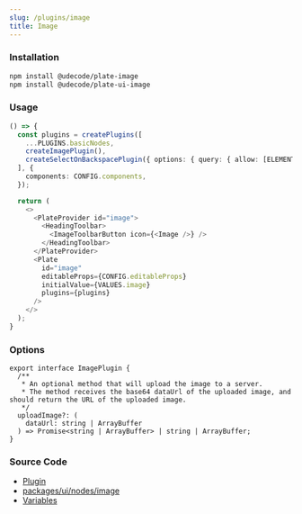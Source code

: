```yaml
---
slug: /plugins/image
title: Image
---
```


### Installation

```bash npm2yarn
npm install @udecode/plate-image
npm install @udecode/plate-ui-image
```

### Usage

```ts live
() => {
  const plugins = createPlugins([
    ...PLUGINS.basicNodes,
    createImagePlugin(),
    createSelectOnBackspacePlugin({ options: { query: { allow: [ELEMENT_IMAGE] }}}),
  ], {
    components: CONFIG.components,
  });

  return (
    <>
      <PlateProvider id="image">
        <HeadingToolbar>
          <ImageToolbarButton icon={<Image />} />
        </HeadingToolbar>
      </PlateProvider>
      <Plate
        id="image"
        editableProps={CONFIG.editableProps}
        initialValue={VALUES.image}
        plugins={plugins}
      />
    </>
  );
}
```

### Options

```tsx
export interface ImagePlugin {
  /**
   * An optional method that will upload the image to a server.
   * The method receives the base64 dataUrl of the uploaded image, and should return the URL of the uploaded image.
   */
  uploadImage?: (
    dataUrl: string | ArrayBuffer
  ) => Promise<string | ArrayBuffer> | string | ArrayBuffer;
}
```

### Source Code

- [Plugin](https://github.com/udecode/plate/blob/main/packages/nodes/image/src/createImagePlugin.ts)
- [packages/ui/nodes/image](https://github.com/udecode/plate/tree/main/packages/ui/nodes/image/src)
- [Variables](https://github.com/udecode/plate/blob/main/docs/src/live/live.tsx)
